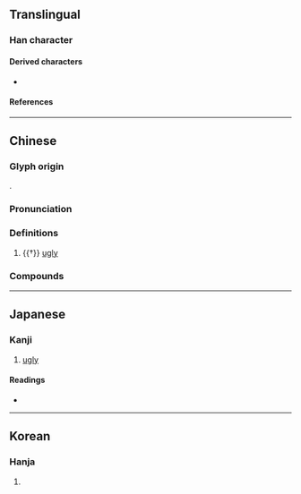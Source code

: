 {{also|隹}}
{{character info/new}}
==Translingual==

===Han character===
{{Han char|rn=9|rad=人|as=08|sn=10|four=20214|canj=OOG,XOOG|ids=⿰亻隹}}

====Derived characters====
* {{l|mul|[[雁]], [[䧹]], [[𠥔]], [[𤸰]], [[𨿳]], [[𪜤]], [[𡠓]], [[𮥸]], [[𨶊]], [[𪴳]], [[𦢻]]}}

====References====
{{Han ref|kx=0108.110|dkj=00782|dj=0231.010|hdz=10180.010|uh=5020}}

----

==Chinese==
{{zh-forms|alt=婎,𠈆}}

===Glyph origin===
{{Han etym}}
{{Han compound|人|隹|ls=psc|c1=s|c2=p|t1=person}}.

===Pronunciation===
{{zh-pron
|m=huī,suī,2nb=variant
|c=seoi1
|mc=y
|oc=y
|ma=
|cat=a
}}

===Definitions===
{{zh-hanzi}}

# {{†}} [[ugly]]

===Compounds===
{{zh-der|仳倠|倠醜}}

----

==Japanese==

===Kanji===
{{ja-kanji|grade=|rs=人08}}

# [[ugly]]

====Readings====
* {{ja-readings|on=[[き]] (ki)|kun=[[みにくい]] (minikui)}}

----

==Korean==

===Hanja===
{{ko-hanja|hangeul=휴|rv=hyu|mr=hyu}}

# {{defn|lang=ko|sort=人08}}